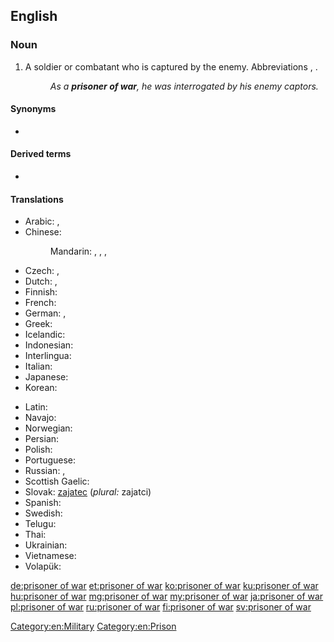 {{also|prisoner-of-war}}
==English==
{{wikipedia}}

===Noun===
{{en-noun|prisoners of war}}

# A soldier or combatant who is captured by the enemy. Abbreviations {{m|en|POW}}, {{m|en|PW}}.
#: ''As a '''prisoner of war''', he was interrogated by his enemy captors.''

====Synonyms====
* {{l|en|POW}}

====Derived terms====
* {{l|en|prisoner-of-war camp}}

====Translations====
{{trans-top|soldier or combatant captured by the enemy}}
* Arabic: {{t|ar|أَسِير اَلْحَرْب|m}}, {{t|ar|أَسِير|m}}
* Chinese:
*: Mandarin: {{t+|cmn|戰俘|sc=Hani}}, {{t+|cmn|战俘|tr=zhànfú|sc=Hani}}, {{t+|cmn|俘虜|sc=Hani}}, {{t+|cmn|俘虏|tr=fúlǔ|sc=Hani}}
* Czech: {{t+|cs|zajatec|m}}, {{t|cs|válečný zajatec|m}}
* Dutch: {{t+|nl|krijgsgevangene|m|f}}, {{t|nl|oorlogsgevangene|m|f}}
* Finnish: {{t+|fi|sotavanki}}
* French: {{t+|fr|prisonnier de guerre|m}}
* German: {{t+|de|Kriegsgefangener|m}}, {{t|de|Kriegsgefangene|f}}
* Greek: {{t|el|αιχμάλωτος πολέμου|m|f}}
* Icelandic: {{t|is|stríðsfangi|m}}
* Indonesian: {{t|id|tahanan perang}}
* Interlingua: {{t|ia|prisionero de guerra}}
* Italian: {{t|it|prigioniero di guerra|m}}
* Japanese: {{t+|ja|捕虜|tr=ほりょ, horyo|sc=Jpan}}
* Korean: {{t|ko|전쟁 포로|sc=Kore}}
{{trans-mid}}
* Latin: {{t|la|dediticius|m}}
* Navajo: {{t|nv|yisnááh}}
* Norwegian: {{t|no|krigsfange|m}}
* Persian: {{t+|fa|اسیر|tr=asir|sc=fa-Arab}}
* Polish: {{t|pl|jeniec wojenny|m-pr}}
* Portuguese: {{t|pt|prisioneiro de guerra|m}}
* Russian: {{t+|ru|военнопле́нный|m}}, {{t+|ru|пле́нный|m}}
* Scottish Gaelic: {{t|gd|prìosanach-chogaidh|m}}
* Slovak: [[zajatec]] {{g|m}} (''plural:'' zajatci)
* Spanish: {{t|es|prisionero de guerra|m}}
* Swedish: {{t+|sv|krigsfånge}}
* Telugu: {{t|te|యుద్ధ ఖైదీ|tr=yuddha khaidee}}
* Thai: {{t|th|เชลยศึก|sc=Thai}}
* Ukrainian: {{t+|uk|бранець|m|tr=bránec'}}
* Vietnamese: {{t+|vi|tù binh}}
* Volapük: {{t|vo|kligafanäböpäb}}
{{trans-bottom}}

[[Category:en:Military]]
[[Category:en:Prison]]

[[de:prisoner of war]]
[[et:prisoner of war]]
[[ko:prisoner of war]]
[[ku:prisoner of war]]
[[hu:prisoner of war]]
[[mg:prisoner of war]]
[[my:prisoner of war]]
[[ja:prisoner of war]]
[[pl:prisoner of war]]
[[ru:prisoner of war]]
[[fi:prisoner of war]]
[[sv:prisoner of war]]